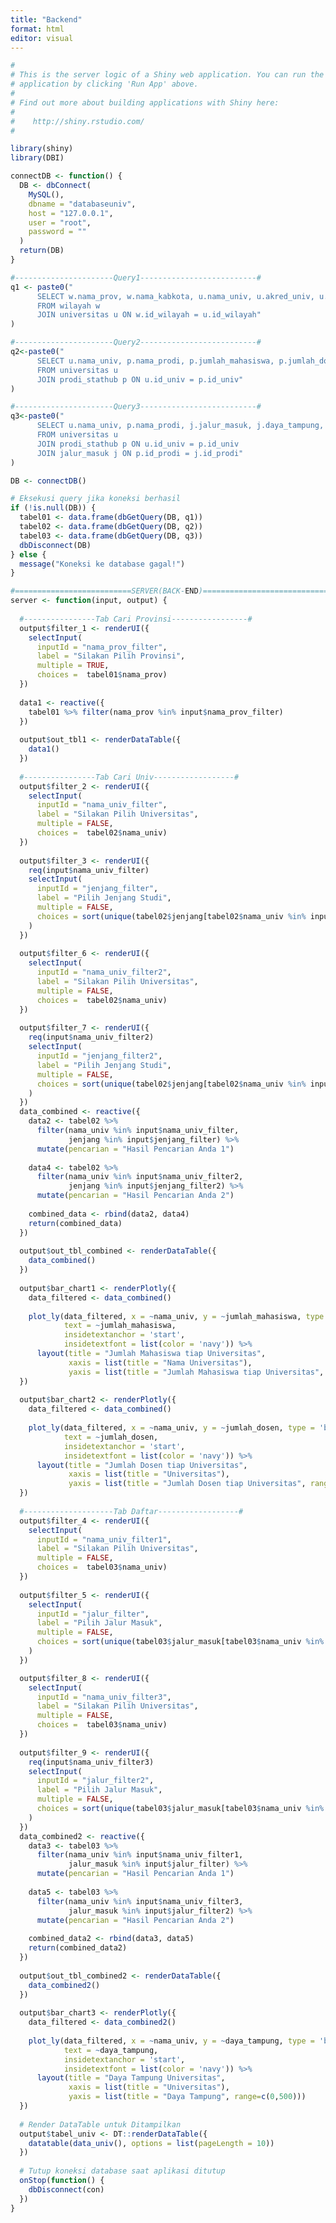 ```yaml
---
title: "Backend"
format: html
editor: visual
---
```


```r
#
# This is the server logic of a Shiny web application. You can run the
# application by clicking 'Run App' above.
#
# Find out more about building applications with Shiny here:
#
#    http://shiny.rstudio.com/
#

library(shiny)
library(DBI)
```

```r
connectDB <- function() {
  DB <- dbConnect(
    MySQL(),
    dbname = "databaseuniv", 
    host = "127.0.0.1",
    user = "root",
    password = ""
  )
  return(DB)
}
```

```r
#----------------------Query1--------------------------#
q1 <- paste0("
      SELECT w.nama_prov, w.nama_kabkota, u.nama_univ, u.akred_univ, u.qs_rank
      FROM wilayah w
      JOIN universitas u ON w.id_wilayah = u.id_wilayah"
)
```

```r
#----------------------Query2--------------------------#
q2<-paste0("
      SELECT u.nama_univ, p.nama_prodi, p.jumlah_mahasiswa, p.jumlah_dosen, p. akred_prodi, p.jenjang
      FROM universitas u
      JOIN prodi_stathub p ON u.id_univ = p.id_univ"
)
```

```r
#----------------------Query3--------------------------#
q3<-paste0("
      SELECT u.nama_univ, p.nama_prodi, j.jalur_masuk, j.daya_tampung, j.website
      FROM universitas u
      JOIN prodi_stathub p ON u.id_univ = p.id_univ
      JOIN jalur_masuk j ON p.id_prodi = j.id_prodi"
)
```

```r
DB <- connectDB()
```

```r
# Eksekusi query jika koneksi berhasil
if (!is.null(DB)) {
  tabel01 <- data.frame(dbGetQuery(DB, q1))
  tabel02 <- data.frame(dbGetQuery(DB, q2))
  tabel03 <- data.frame(dbGetQuery(DB, q3))
  dbDisconnect(DB)
} else {
  message("Koneksi ke database gagal!")
}
```

```r
#==========================SERVER(BACK-END)===============================#
server <- function(input, output) {
  
  #----------------Tab Cari Provinsi-----------------#
  output$filter_1 <- renderUI({
    selectInput(
      inputId = "nama_prov_filter",
      label = "Silakan Pilih Provinsi",
      multiple = TRUE,
      choices =  tabel01$nama_prov)
  })
 
  data1 <- reactive({
    tabel01 %>% filter(nama_prov %in% input$nama_prov_filter)
  })
  
  output$out_tbl1 <- renderDataTable({
    data1()
  })
  
  #----------------Tab Cari Univ------------------#
  output$filter_2 <- renderUI({
    selectInput(
      inputId = "nama_univ_filter",
      label = "Silakan Pilih Universitas",
      multiple = FALSE,
      choices =  tabel02$nama_univ)
  })
  
  output$filter_3 <- renderUI({
    req(input$nama_univ_filter)
    selectInput(
      inputId = "jenjang_filter",
      label = "Pilih Jenjang Studi",
      multiple = FALSE, 
      choices = sort(unique(tabel02$jenjang[tabel02$nama_univ %in% input$nama_univ_filter]))
    )
  })
  
  output$filter_6 <- renderUI({
    selectInput(
      inputId = "nama_univ_filter2",
      label = "Silakan Pilih Universitas",
      multiple = FALSE,
      choices =  tabel02$nama_univ)
  })
  
  output$filter_7 <- renderUI({
    req(input$nama_univ_filter2)
    selectInput(
      inputId = "jenjang_filter2",
      label = "Pilih Jenjang Studi",
      multiple = FALSE, 
      choices = sort(unique(tabel02$jenjang[tabel02$nama_univ %in% input$nama_univ_filter2]))
    )
  })
  data_combined <- reactive({
    data2 <- tabel02 %>%
      filter(nama_univ %in% input$nama_univ_filter,
             jenjang %in% input$jenjang_filter) %>%
      mutate(pencarian = "Hasil Pencarian Anda 1")
    
    data4 <- tabel02 %>%
      filter(nama_univ %in% input$nama_univ_filter2,
             jenjang %in% input$jenjang_filter2) %>%
      mutate(pencarian = "Hasil Pencarian Anda 2")
    
    combined_data <- rbind(data2, data4)
    return(combined_data)
  })
  
  output$out_tbl_combined <- renderDataTable({
    data_combined()
  })
  
  output$bar_chart1 <- renderPlotly({
    data_filtered <- data_combined()
    
    plot_ly(data_filtered, x = ~nama_univ, y = ~jumlah_mahasiswa, type = 'bar',color="hotpink",
            text = ~jumlah_mahasiswa, 
            insidetextanchor = 'start', 
            insidetextfont = list(color = 'navy')) %>% 
      layout(title = "Jumlah Mahasiswa tiap Universitas",
             xaxis = list(title = "Nama Universitas"),
             yaxis = list(title = "Jumlah Mahasiswa tiap Universitas", range=c(0,500)))
  })
  
  output$bar_chart2 <- renderPlotly({
    data_filtered <- data_combined()
    
    plot_ly(data_filtered, x = ~nama_univ, y = ~jumlah_dosen, type = 'bar', color="hotpink",
            text = ~jumlah_dosen, 
            insidetextanchor = 'start', 
            insidetextfont = list(color = 'navy')) %>% 
      layout(title = "Jumlah Dosen tiap Universitas",
             xaxis = list(title = "Universitas"),
             yaxis = list(title = "Jumlah Dosen tiap Universitas", range=c(0,500)))
  })
  
  #--------------------Tab Daftar------------------#
  output$filter_4 <- renderUI({
    selectInput(
      inputId = "nama_univ_filter1",
      label = "Silakan Pilih Universitas",
      multiple = FALSE,
      choices =  tabel03$nama_univ)
  })
  
  output$filter_5 <- renderUI({
    selectInput(
      inputId = "jalur_filter",
      label = "Pilih Jalur Masuk",
      multiple = FALSE,
      choices = sort(unique(tabel03$jalur_masuk[tabel03$nama_univ %in% input$nama_univ_filter1]))
    )
  })

  output$filter_8 <- renderUI({
    selectInput(
      inputId = "nama_univ_filter3",
      label = "Silakan Pilih Universitas",
      multiple = FALSE,
      choices =  tabel03$nama_univ)
  })
  
  output$filter_9 <- renderUI({
    req(input$nama_univ_filter3)
    selectInput(
      inputId = "jalur_filter2",
      label = "Pilih Jalur Masuk",
      multiple = FALSE, 
      choices = sort(unique(tabel03$jalur_masuk[tabel03$nama_univ %in% input$nama_univ_filter3]))
    )
  })
  data_combined2 <- reactive({
    data3 <- tabel03 %>%
      filter(nama_univ %in% input$nama_univ_filter1,
             jalur_masuk %in% input$jalur_filter) %>%
      mutate(pencarian = "Hasil Pencarian Anda 1")
    
    data5 <- tabel03 %>%
      filter(nama_univ %in% input$nama_univ_filter3,
             jalur_masuk %in% input$jalur_filter2) %>%
      mutate(pencarian = "Hasil Pencarian Anda 2")
    
    combined_data2 <- rbind(data3, data5)
    return(combined_data2)
  })
  
  output$out_tbl_combined2 <- renderDataTable({
    data_combined2()
  })
  
  output$bar_chart3 <- renderPlotly({
    data_filtered <- data_combined2()
    
    plot_ly(data_filtered, x = ~nama_univ, y = ~daya_tampung, type = 'bar',color="hotpink",
            text = ~daya_tampung, 
            insidetextanchor = 'start', 
            insidetextfont = list(color = 'navy')) %>% 
      layout(title = "Daya Tampung Universitas",
             xaxis = list(title = "Universitas"),
             yaxis = list(title = "Daya Tampung", range=c(0,500)))
  })
  
  # Render DataTable untuk Ditampilkan
  output$tabel_univ <- DT::renderDataTable({
    datatable(data_univ(), options = list(pageLength = 10))
  })
  
  # Tutup koneksi database saat aplikasi ditutup
  onStop(function() {
    dbDisconnect(con)
  })
}

```
